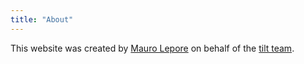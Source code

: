 ```yaml
---
title: "About"
---
```


This website was created by [Mauro
Lepore](https://www.linkedin.com/in/mauro-lepore/) on behalf of the
[tilt team](https://www.tiltsmes.org/whoweare).
